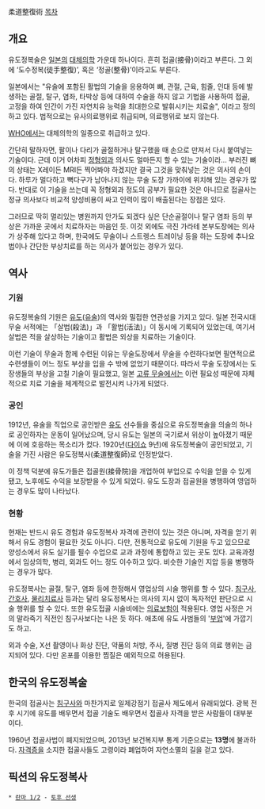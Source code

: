 柔道整復術
[[목차]]
== 개요 ==
유도정복술은 [[일본]]의 [[대체의학]] 가운데 하나이다. 흔히 접골(接骨)이라고 부른다. 그 외에 ‘도수정복(徒手整復)’,  혹은 ‘정골(整骨)’이라고도 부른다.

일본에서는 "유술에 포함된 활법의 기술을 응용하여 뼈, 관절, 근육, 힘줄, 인대 등에 발생하는 골절, 탈구, 염좌, 타박상 등에 대하여 수술을 하지 않고 기법을 사용하여 접골, 고정을 하여 인간이 가진 자연치유 능력을 최대한으로 발휘시키는 치료술", 이라고 정의하고 있다. 법적으로는 유사의료행위로 취급되며, 의료행위로 보지 않는다.

[[WHO]]에서는 대체의학의 일종으로 취급하고 있다.

간단히 말하자면, 팔이나 다리가 골절하거나 탈구했을 때 손으로 만져서 다시 붙여넣는 기술이다. 근데 이거 어차피 [[정형외과]] 의사도 얼마든지 할 수 있는 기술이라... 부러진 뼈의 상태는 X레이든 MRI든 찍어봐야 하겠지만 결국 그것을 맞춰넣는 것은 의사의 손이다. 하루가 멀다하고 뼉다구가 남아나지 않는 무술 도장 가까이에 위치해 있는 경우가 많다. 반대로 이 기술을 쓰는데 꼭 정형외과 정도의 공부가 필요한 것은 아니므로 접골사는 정규 의사보다 비교적 양성비용이 싸고 인력이 많이 배출된다는 장점은 있다.

그러므로 딱히 멀리있는 병원까지 안가도 되겠다 싶은 단순골절이나 탈구 염좌 등의 부상은 가까운 곳에서 치료하자는 마음인 듯. 이것 외에도 극진 가라테 본부도장에는 의사가 상주해 있다고 하며, 한국에도 무술이나 스트렝스 트레이닝 등을 하는 도장에 추나요법이나 간단한 부상치료를 하는 의사가 붙어있는 경우가 있다.

== 역사 ==
=== 기원 ===
유도정복술의 기원은 [[유도]]([[유술]])의 역사와 밀접한 연관성을 가지고 있다. 일본 전국시대 무술 서적에는 「살법(殺法)」과 「활법(活法)」이 동시에 기록되어 있었는데, 여기서 살법은 적을 살상하는 기술이고 활법은 외상을 치료하는 기술이다.

이런 기술이 무술과 함께 수련된 이유는 무술도장에서 무술을 수련하다보면 필연적으로 수련생들이 어느 정도 부상을 입을 수 밖에 없었기 때문이다. 따라서 무술 도장에서는 도장생들의 부상을 고칠 기술이 필요했고, 일본 [[고류 무술]]에서는 이런 필요성 때문에 자체적으로 치료 기술을 체계적으로 발전시켜 나가게 되었다.

=== 공인 ===
1912년, 유술을 직업으로 공인받은 [[유도]] 선수들을 중심으로 유도정복술을 의술의 하나로 공인하자는 운동이 일어났으며, 당시 유도는 일본의 국기로서 위상이 높아졌기 때문에 이에 호응하는 목소리가 컸다. 1920년([[다이쇼]] 9년)에 유도정복술이 공인되었고, 기술을 가진 사람은 유도정복사(柔道整復師)로 인정받았다.

이 정책 덕분에 유도가들은 접골원(接骨院)을 개업하여 부업으로 수익을 얻을 수 있게 됐고, 노후에도 수익을 보장받을 수 있게 되었다. 유도 도장과 접골원을 병행하여 영업하는 경우도 많이 나타났다.

=== 현황 ===
현재는 반드시 유도 경험과 유도정복사 자격에 관련이 있는 것은 아니며, 자격을 얻기 위해서 유도 경험이 필요한 것도 아니다. 다만, 전통적으로 유도에 기원을 두고 있으므로 양성소에서 유도 실기를 필수 수업으로 교과 과정에 통합하고 있는 곳도 있다. 교육과정에서 임상의학, 병리, 외과도 어느 정도 이수하고 있다. 비슷한 기술인 지압 등을 병행하는 경우가 많다.

유도정복사는 골절, 탈구, 염좌 등에 한정해서 영업상의 시술 행위를 할 수 있다. [[침구사]], [[간호사]], [[물리치료사]] 등과는 달리 유도정복사는 의사의 지시 없이 독자적인 판단으로 시술 행위를 할 수 있다. 또한 유도접골 시술비에는 [[의료보험]]이 적용된다. 영업 사정은 거의 말라죽기 직전인 침구사보다는 나은 듯 하다. 애초에 유도 사범들의 '[[부업]]'에 가깝기도 하고.

외과 수술, X선 촬영이나 화상 진단, 약품의 처방, 주사, 질병 진단 등의 의료 행위는 금지되어 있다. 다만 온포를 이용한 찜질은 예외적으로 허용된다. 

== 한국의 유도정복술 ==
한국의 접골사는 [[침구사]]와 마찬가지로 일제강점기 접골사 제도에서 유래되었다. 광복 전후 시기에 유도를 배우면서 접골 기술도 배우면서 접골사 자격을 받은 사람들이 대부분이다.

1960년 접골사법이 폐지되었으며, 2013년 보건복지부 통계 기준으로는 '''13명'''에 불과하다. [[자격증]]을 소지한 접골사들도 고령이라 폐업하여 자연소멸의 길을 걷고 있다.

== 픽션의 유도정복사 ==
 * [[란마 1/2]] - [[토후 선생]]
